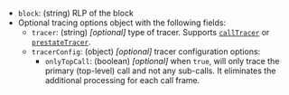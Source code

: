 - `block`: (string) RLP of the block
- Optional tracing options object with the following fields:
  - `tracer`: (string) _[optional]_ type of tracer. Supports [`callTracer`](../debug/index.md#calltracer) or
    [`prestateTracer`](../debug/index.md#prestatetracer).
  - `tracerConfig`: (object) _[optional]_ tracer configuration options:
    - `onlyTopCall`: (boolean) _[optional]_ when `true`, will only trace the primary (top-level) call and not any
      sub-calls. It eliminates the additional processing for each call frame.